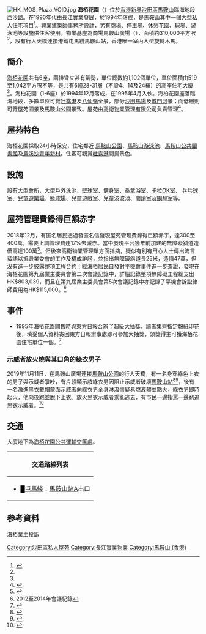 {{Infobox_housinghk 
| name = 海栢花園<br/>BayshoreTowers
| logo=
| photo =  Bayshore Towers 2017.jpg
| phototitle = 海栢花園
| address= {{HKG}}[[新界|新界]][[沙田_(香港)|沙田]][[馬鞍山_(香港市鎮)|馬鞍山]]西沙路608號
| developer= [[長江實業|長江實業]]
| manager= 高衛物業管理有限公司
| use = 住宅
| blocknumber = 6
| floornumber = 29－31（不設4、14及24樓）
| yearofcompletion = 1994年12月
| former = 填海區
| facilities = 馬鞍山廣場、住客會所
| website = {{url|http://www.ckh.com.hk/big5/property/completed/residential/bayshore.html}}
}}

[[File:HK_MOS_Plaza_VOID.jpg|thumb]]
'''海栢花園'''（{{lang-en|Bayshore Towers}}）位於[[香港|香港]][[新界|新界]][[沙田區|沙田區]][[馬鞍山_(香港市鎮)|馬鞍山]]臨海地段[[西沙路|西沙路]]。在1990年代由[[長江實業|長江實業]]發展，於1994年落成，是馬鞍山其中一個大型私人住宅項目<ref name="ck">{{cite web|url=http://www.ckh.com.hk/big5/property/completed/residential/bayshore.html|title=地產 - 已發展物業|work=長江實業（集團）有限公司|archive-url=https://web.archive.org/web/20080414210335/http://www.ckh.com.hk/big5/property/completed/residential/bayshore.html|archive-date=2008-04-14|access-date=2008-04-27|dead-url=no}}</ref>。興業建築師事務所設計，另有商場、停車場、休憩花園、球場、游泳池等設施供住客使用。物業基座為商場馬鞍山廣場（{{lang|en|Ma On Shan Plaza}}），面積約310,000平方呎<ref name="ck" />，設有行人天橋連接[[港鐵|港鐵]][[屯馬綫|屯馬綫]][[馬鞍山站_(香港)|馬鞍山站]]，香港唯一室內大型旋轉木馬。

==簡介==
[[海栢花園|海栢花園]]共有6座，兩排聳立甚有氣勢，單位總數約1,102個單位，單位面積由519至1,042平方呎不等，是共有6幢28-31層（不設4、14及24樓）的高座住宅大廈<ref name="ck" />。海柏花園（1-6座）於1994年12月落成，在1995年4月入伙。海柏花園座落臨海地段，多數單位可覽[[吐露港|吐露港]]及[[八仙嶺|八仙嶺]]全景，部分[[沙田馬場|沙田馬場]]及[[城門河|城門河]]景；而低層則可覽屋苑園景及[[馬鞍山公園_(香港)|馬鞍山公園]]景致。屋苑由[[高衛物業管理有限公司|高衛物業管理有限公司]]負責管理<ref>{{Cite web |url=http://www.goodwell.com.hk/companyinfo/tc/proplist_taipo.asp |title=高衞物業管理有限公司 - 公司簡介 - 物業資料 |access-date=2008-04-27 |archive-date=2008-04-30 |archive-url=https://web.archive.org/web/20080430050216/http://www.goodwell.com.hk/companyinfo/tc/proplist_taipo.asp |dead-url=no }}</ref>。

==屋苑特色==
海栢花園採取24小時保安，住宅鄰近 [[馬鞍山公園_(香港)|馬鞍山公園]]、[[馬鞍山游泳池|馬鞍山游泳池]]、[[馬鞍山公共圖書館|馬鞍山公共圖書館]]及[[烏溪沙青年新村|烏溪沙青年新村]]。住客可觀賞[[吐露港|吐露港]]開揚景色。

==設施==
設有大型[[會所|會所]]，大型戶外[[泳池|泳池]]、[[壁球|壁球]]室、[[健身室|健身室]]、[[桑拿|桑拿]]浴室、[[卡拉OK|卡拉OK]]室、 [[乒乓球|乒乓球]]室、[[兒童遊樂場|兒童遊樂場]]、[[籃球場|籃球場]]、兒童遊戲室、兒童波波池、閱讀室及[[鋼琴|鋼琴]]室等。

==屋苑管理費錄得巨額赤字==
2018年12月，有匿名居民透過發匿名信發現屋苑管理費錄得巨額赤字，達300至400萬，需要上調管理費達17%去滅赤。當中發現平台幾年前加建的無障礙斜道造價高達100萬<ref>{{cite news |title=【業主被撳住劏】海柏花園赤字近400萬 業委會管理公司疑打龍通 硬批百萬工程 |url=https://nextplus.nextmedia.com/news/latest/20181209/642087?fbclid=IwAR0cIdxHRpCv3vGKECsxL6UED5ILnwImn0dMW2cirJ2EzNS2cjjowvcrcGI |accessdate=2018-12-09 |publisher=壹週刊 |date=2018-12-09 |archive-date=2018-12-09 |archive-url=https://web.archive.org/web/20181209123952/https://nextplus.nextmedia.com/news/latest/20181209/642087?fbclid=IwAR0cIdxHRpCv3vGKECsxL6UED5ILnwImn0dMW2cirJ2EzNS2cjjowvcrcGI |dead-url=no }}</ref>。但後來高衞物業管理單方面指摘，疑似有別有用心人士傳出流言蜚語以抵毁業委會的工作及構成誹謗，並指出無障礙斜道長25米，造價47萬，但沒有進一步披露整項工程合約！經海栢居民自發對平機會事件進一步查證，發現在海栢花園第九屆業主委員會第二次會議記錄中，詳細記錄整項無障礙工程總支岀HK$803,039，而且在第九屆業主委員會第5次會議記錄中亦記錄了平機會訴訟律師費用為HK$115,000。<ref>2012至2014年會議紀錄</ref>

==事件==
*1995年海栢花園開售時與[[東方日報|東方日報]]合辦了超級大抽獎，讀者集齊指定報紙印花後，填妥個人資料寄回東方日報辦事處即可參加大抽獎，頭獎得主可獲海栢花園住宅單位一個。<ref>{{Cite web |url=http://finance.discuss.com.hk/viewthread.php?tid=25131506 |title=存档副本 |accessdate=2016-11-14 |archive-date=2016-11-14 |archive-url=https://web.archive.org/web/20161114170239/http://finance.discuss.com.hk/viewthread.php?tid=25131506 |dead-url=no }}</ref>
===示威者放火燒與其口角的綠衣男子===
{{main|馬鞍山燒人事件}}
2019年11月11日，在馬鞍山廣場連接[[馬鞍山公園_(香港)|馬鞍山公園]]的行人天橋，有一名身穿綠色上衣的男子與示威者爭吵，有片段顯示該綠衣男因阻止示威者破壞[[馬鞍山站_(香港)|馬鞍山站]]<ref>{{cite web |url=https://www.metrodaily.hk/metro_news/馬鞍山男子與人口角後遭縱火-情況危殆/ |title=馬鞍山男子與人口角後遭縱火 情況危殆   |work=[[都市日报|都市日报]] }}{{Dead link|date=2020年2月 |bot=InternetArchiveBot |fix-attempted=yes }}</ref><ref>{{cite web|title=【冷血燒人】馬鞍山被縱火男子被火燒前影片曝光、燒傷前曾於馬鞍山站阻暴徒破壞、疑因此被暴徒報復|url=https://www.youtube.com/watch?v=UeroUEMDbmM|work=Speakout 港人講地|access-date=2019-11-15|archive-date=2020-11-30|archive-url=https://web.archive.org/web/20201130103646/https://www.youtube.com/watch?v=UeroUEMDbmM|dead-url=no}}</ref>，後有一名激進黑衣戴帽蒙面示威者向綠衣男全身淋潑懷疑易燃液體並點火，綠衣男即時起火，他向後跑並脫下上衣。放火黑衣示威者乘亂逃去，有市民一邊指罵一邊窮追黑衣示威者。<ref>{{cite web |author1=被點火後，有民眾叫好 |title=(足本)男子疑因政見問題被圍堵 遭淋易燃液點火成火人(2019-11-11) |url=https://www.youtube.com/watch?v=24uhVYrE1ho |work=on.cc[[東網|東網]] |access-date=2019-11-15 |archive-date=2020-10-05 |archive-url=https://web.archive.org/web/20201005110502/https://www.youtube.com/watch?v=24uhVYrE1ho |dead-url=no }}</ref>

== 交通 ==
大廈地下為[[海栢花園公共運輸交匯處|海栢花園公共運輸交匯處]]。
{| class="mw-collapsible mw-collapsed wikitable" style="background:white; margin: 0 auto; width: auto;" 
! 交通路線列表
|-
|
*<font color="{{屯馬綫色彩}}">█</font>[[屯馬綫|屯馬綫]]：[[馬鞍山站_(香港)|馬鞍山站]]A出口
{{九龍新界巴士簡單列表|40S|40X|85X|86C|86K|86S|87D|89D|89S|99|99R|286C|286M|N281|N287}}{{大嶼山巴士簡單列表|A41P|N42|NA40}}
{{過海隧道巴士簡單列表|680|680X|681|682|682A|980X|N680}}
{{新界專線小巴簡單列表|26|803|805S|807A|807B|807C|807K|808|810}}
|}

==参考資料==
[https://www.wuchatprop.com.hk/%E9%A6%AC%E9%9E%8D%E5%B1%B1%E6%B5%B7%E6%A0%A2%E8%8A%B1%E5%9C%92-%E7%AE%A1%E7%90%86%E8%B2%BB/ 海栢業主投訴] {{Wayback|url=https://www.wuchatprop.com.hk/%E9%A6%AC%E9%9E%8D%E5%B1%B1%E6%B5%B7%E6%A0%A2%E8%8A%B1%E5%9C%92-%E7%AE%A1%E7%90%86%E8%B2%BB/ |date=20201115043830 }}
{{commons category|Bayshore Towers}}
{{Reflist}}
{{長江集團}}

[[Category:沙田區私人屋苑|Category:沙田區私人屋苑]]
[[Category:長江實業物業|Category:長江實業物業]]
[[Category:馬鞍山_(香港)|Category:馬鞍山 (香港)]]